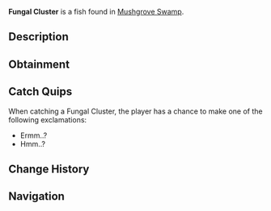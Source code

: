 {{FishInfobox
|image          = Fungal Cluster.png
|rarity         = Trash
|sea            = First Sea
|location       = [[Mushgrove Swamp]]
|sublocation    = 
|sources        = Crab Cage, Fishing Rod
|radar_location = 
|xp             = 20
|weather        = 
|time           = 
|season         = 
|bait           = Magnet
|base_weight    = 0.9
|base_value     = 9
|weight_range   = 0
|base_chance    = 22
|base_resil     = 120
}}
'''Fungal Cluster''' is a {{Rarity|Trash}} fish found in [[Mushgrove Swamp]].

== Description ==
{{Description|Offspring of the Giant Fungal Trees of Mushgrove Swamp. These mushrooms produce heavy spores which pollute the surrounding area and sky; giving everything an uncomfortable and green feel.|Bestiary Entry}}

== Obtainment ==
{{Description|Find it in Mushgrove Swamp. Gives off spores.|Bestiary Hint}}
{{Fish Availability|
Mushgrove Swamp
|top_rods      = 
Flimsy Rod\75448.89\58294.15;
Astralhook Rod\68542.58\101132.32;
Ethereal Prism Rod\64884.88\75715.62;
Fast Rod\62992.34\51777.43;
Training Rod\61790.03\122667.27;
Heaven's Rod\52415.99\99473.31;
No-Life Rod\61764.57\50768.25;
Seraphic Rod\61521.42\50568.39;
Challenger's Rod\56311.33\46285.88;
Rod Of The Forgotten Fang\56177.71\46176.05;
Verdant Shear Rod\52643.6\43271.14;
Zeus Rod\52508.61\43160.18;
Rod Of The Depths\51179.23\42067.48;
Blazebringer Rod\49579.88\40752.87;
Depthseeker Rod\48029.61\39478.61;
Rod Of The Exalted One\47980.53\39438.26;
Avalanche Rod\43182.47\35494.43;
Free Spirit Rod\42950.46\35303.73;
Trident Rod\42754.12\35142.35;
Volcanic Rod\39881.51\32781.16;
Steady Rod\32187.13\20440.01
|recommended   = Ethereal Prism Rod
}}

== Catch Quips ==
When catching a Fungal Cluster, the player has a chance to make one of the following exclamations:
* Ermm..?
* Hmm..?

== Change History ==
{{Change History|{{subst:Current Version}}}}

== Navigation ==
{{Fish Navbox|Mushgrove Swamp}}